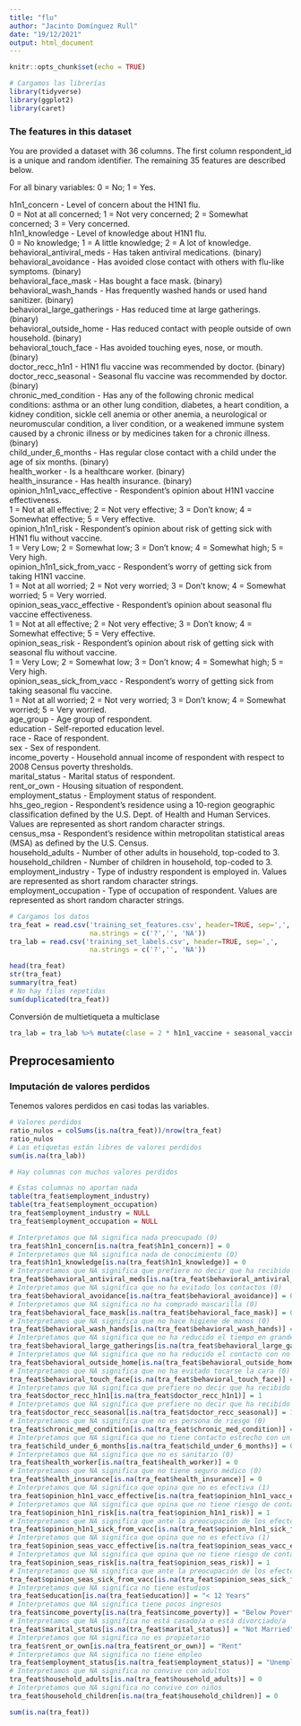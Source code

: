 ```yaml
---
title: "flu"
author: "Jacinto Domínguez Rull"
date: "19/12/2021"
output: html_document
---
```


```r
knitr::opts_chunk$set(echo = TRUE)
```


```r
# Cargamos las librerías
library(tidyverse)
library(ggplot2)
library(caret)
```


### The features in this dataset

You are provided a dataset with 36 columns. The first column respondent_id is a unique and random identifier. The remaining 35 features are described below.

For all binary variables: 0 = No; 1 = Yes.

h1n1_concern - Level of concern about the H1N1 flu.  
    0 = Not at all concerned; 1 = Not very concerned; 2 = Somewhat concerned; 3 = Very concerned.  
h1n1_knowledge - Level of knowledge about H1N1 flu.  
    0 = No knowledge; 1 = A little knowledge; 2 = A lot of knowledge.  
behavioral_antiviral_meds - Has taken antiviral medications. (binary)  
behavioral_avoidance - Has avoided close contact with others with flu-like symptoms. (binary)  
behavioral_face_mask - Has bought a face mask. (binary)  
behavioral_wash_hands - Has frequently washed hands or used hand sanitizer. (binary)  
behavioral_large_gatherings - Has reduced time at large gatherings. (binary)  
behavioral_outside_home - Has reduced contact with people outside of own household. (binary)  
behavioral_touch_face - Has avoided touching eyes, nose, or mouth. (binary)  
doctor_recc_h1n1 - H1N1 flu vaccine was recommended by doctor. (binary)  
doctor_recc_seasonal - Seasonal flu vaccine was recommended by doctor. (binary)  
chronic_med_condition - Has any of the following chronic medical conditions: asthma or an other lung condition, diabetes, a heart condition, a kidney condition, sickle cell anemia or other anemia, a neurological or neuromuscular condition, a liver condition, or a weakened immune system caused by a chronic illness or by medicines taken for a chronic illness. (binary)  
child_under_6_months - Has regular close contact with a child under the age of six months. (binary)  
health_worker - Is a healthcare worker. (binary)  
health_insurance - Has health insurance. (binary)  
opinion_h1n1_vacc_effective - Respondent's opinion about H1N1 vaccine effectiveness.  
    1 = Not at all effective; 2 = Not very effective; 3 = Don't know; 4 = Somewhat effective; 5 = Very effective.  
opinion_h1n1_risk - Respondent's opinion about risk of getting sick with H1N1 flu without vaccine.  
    1 = Very Low; 2 = Somewhat low; 3 = Don't know; 4 = Somewhat high; 5 = Very high.  
opinion_h1n1_sick_from_vacc - Respondent's worry of getting sick from taking H1N1 vaccine.  
    1 = Not at all worried; 2 = Not very worried; 3 = Don't know; 4 = Somewhat worried; 5 = Very worried.  
opinion_seas_vacc_effective - Respondent's opinion about seasonal flu vaccine effectiveness.  
    1 = Not at all effective; 2 = Not very effective; 3 = Don't know; 4 = Somewhat effective; 5 = Very effective.  
opinion_seas_risk - Respondent's opinion about risk of getting sick with seasonal flu without vaccine.  
    1 = Very Low; 2 = Somewhat low; 3 = Don't know; 4 = Somewhat high; 5 = Very high.  
opinion_seas_sick_from_vacc - Respondent's worry of getting sick from taking seasonal flu vaccine.  
    1 = Not at all worried; 2 = Not very worried; 3 = Don't know; 4 = Somewhat worried; 5 = Very worried.  
age_group - Age group of respondent.  
education - Self-reported education level.  
race - Race of respondent.  
sex - Sex of respondent.  
income_poverty - Household annual income of respondent with respect to 2008 Census poverty thresholds.  
marital_status - Marital status of respondent.  
rent_or_own - Housing situation of respondent.  
employment_status - Employment status of respondent.  
hhs_geo_region - Respondent's residence using a 10-region geographic classification defined by the U.S. Dept. of Health and Human Services. Values are represented as short random character strings.  
census_msa - Respondent's residence within metropolitan statistical areas (MSA) as defined by the U.S. Census.  
household_adults - Number of other adults in household, top-coded to 3.  
household_children - Number of children in household, top-coded to 3.  
employment_industry - Type of industry respondent is employed in. Values are represented as short random character strings.  
employment_occupation - Type of occupation of respondent. Values are represented as short random character strings.  



```r
# Cargamos los datos
tra_feat = read.csv('training_set_features.csv', header=TRUE, sep=',',
                    na.strings = c('?','', 'NA'))
tra_lab = read.csv('training_set_labels.csv', header=TRUE, sep=',',
                    na.strings = c('?','', 'NA'))
```


```r
head(tra_feat)
str(tra_feat)
summary(tra_feat)
# No hay filas repetidas
sum(duplicated(tra_feat))
```

Conversión de multietiqueta a multiclase

```r
tra_lab = tra_lab %>% mutate(clase = 2 * h1n1_vaccine + seasonal_vaccine)
```


## Preprocesamiento

### Imputación de valores perdidos

Tenemos valores perdidos en casi todas las variables.

```r
# Valores perdidos
ratio_nulos = colSums(is.na(tra_feat))/nrow(tra_feat)
ratio_nulos
# Las etiquetas están libres de valores perdidos
sum(is.na(tra_lab))

# Hay columnas con muchos valores perdidos

# Estas columnas no aportan nada
table(tra_feat$employment_industry)
table(tra_feat$employment_occupation)
tra_feat$employment_industry = NULL
tra_feat$employment_occupation = NULL

# Interpretamos que NA significa nada preocupado (0)
tra_feat$h1n1_concern[is.na(tra_feat$h1n1_concern)] = 0
# Interpretamos que NA significa nada de conocimiento (0)
tra_feat$h1n1_knowledge[is.na(tra_feat$h1n1_knowledge)] = 0
# Interpretamos que NA significa que prefiere no decir que ha recibido antivirales (1)
tra_feat$behavioral_antiviral_meds[is.na(tra_feat$behavioral_antiviral_meds)] = 1
# Interpretamos que NA significa que no ha evitado los contactos (0)
tra_feat$behavioral_avoidance[is.na(tra_feat$behavioral_avoidance)] = 0
# Interpretamos que NA significa no ha comprado mascarilla (0)
tra_feat$behavioral_face_mask[is.na(tra_feat$behavioral_face_mask)] = 0
# Interpretamos que NA significa que no hace higiene de manos (0)
tra_feat$behavioral_wash_hands[is.na(tra_feat$behavioral_wash_hands)] = 0
# Interpretamos que NA significa que no ha reducido el tiempo en grandes reuniones (0)
tra_feat$behavioral_large_gatherings[is.na(tra_feat$behavioral_large_gatherings)] = 0
# Interpretamos que NA significa que no ha reducido el contacto con no convivientes (0)
tra_feat$behavioral_outside_home[is.na(tra_feat$behavioral_outside_home)] = 0
# Interpretamos que NA significa que no ha evitado tocarse la cara (0)
tra_feat$behavioral_touch_face[is.na(tra_feat$behavioral_touch_face)] = 0
# Interpretamos que NA significa que prefiere no decir que ha recibido recomendación del médico (1)
tra_feat$doctor_recc_h1n1[is.na(tra_feat$doctor_recc_h1n1)] = 1
# Interpretamos que NA significa que prefiere no decir que ha recibido recomendación del médico (1)
tra_feat$doctor_recc_seasonal[is.na(tra_feat$doctor_recc_seasonal)] = 1
# Interpretamos que NA significa que no es persona de riesgo (0)
tra_feat$chronic_med_condition[is.na(tra_feat$chronic_med_condition)] = 0
# Interpretamos que NA significa que no tiene contacto estrecho con un bebé (0)
tra_feat$child_under_6_months[is.na(tra_feat$child_under_6_months)] = 0
# Interpretamos que NA significa que no es sanitario (0)
tra_feat$health_worker[is.na(tra_feat$health_worker)] = 0
# Interpretamos que NA significa que no tiene seguro médico (0)
tra_feat$health_insurance[is.na(tra_feat$health_insurance)] = 0
# Interpretamos que NA significa que opina que no es efectiva (1)
tra_feat$opinion_h1n1_vacc_effective[is.na(tra_feat$opinion_h1n1_vacc_effective)] = 1
# Interpretamos que NA significa que opina que no tiene riesgo de contagiarse sin estar vacunado (1)
tra_feat$opinion_h1n1_risk[is.na(tra_feat$opinion_h1n1_risk)] = 1
# Interpretamos que NA significa que ante la preocupación de los efectos secundarios de la vacuna no sabe (3)
tra_feat$opinion_h1n1_sick_from_vacc[is.na(tra_feat$opinion_h1n1_sick_from_vacc)] = 3
# Interpretamos que NA significa que opina que no es efectiva (1)
tra_feat$opinion_seas_vacc_effective[is.na(tra_feat$opinion_seas_vacc_effective)] = 1
# Interpretamos que NA significa que opina que no tiene riesgo de contagiarse sin estar vacunado (1)
tra_feat$opinion_seas_risk[is.na(tra_feat$opinion_seas_risk)] = 1
# Interpretamos que NA significa que ante la preocupación de los efectos secundarios de la vacuna no sabe (3)
tra_feat$opinion_seas_sick_from_vacc[is.na(tra_feat$opinion_seas_sick_from_vacc)] = 3
# Interpretamos que NA significa no tiene estudios
tra_feat$education[is.na(tra_feat$education)] = "< 12 Years"
# Interpretamos que NA significa tiene pocos ingresos
tra_feat$income_poverty[is.na(tra_feat$income_poverty)] = "Below Poverty"
# Interpretamos que NA significa no está casado/a o está divorciado/a
tra_feat$marital_status[is.na(tra_feat$marital_status)] = "Not Married"
# Interpretamos que NA significa no es propietario
tra_feat$rent_or_own[is.na(tra_feat$rent_or_own)] = "Rent"
# Interpretamos que NA significa no tiene empleo
tra_feat$employment_status[is.na(tra_feat$employment_status)] = "Unemployed"
# Interpretamos que NA significa no convive con adultos
tra_feat$household_adults[is.na(tra_feat$household_adults)] = 0
# Interpretamos que NA significa no convive con niños
tra_feat$household_children[is.na(tra_feat$household_children)] = 0

sum(is.na(tra_feat))
```



